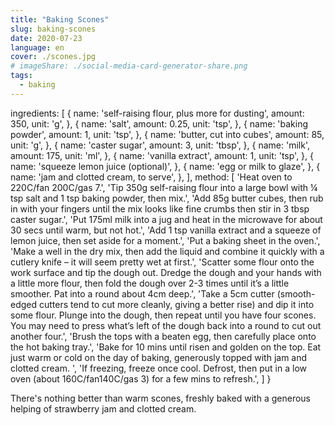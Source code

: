 ```yaml
---
title: "Baking Scones"
slug: baking-scones
date: 2020-07-23
language: en
cover: ./scones.jpg
# imageShare: ./social-media-card-generator-share.png
tags:
  - baking
---
```


  ingredients: [
    {
      name: 'self-raising flour, plus more for dusting',
      amount: 350,
      unit: 'g',
    },
    {
      name: 'salt',
      amount: 0.25,
      unit: 'tsp',
    },
    {
      name: 'baking powder',
      amount: 1,
      unit: 'tsp',
    },
    {
      name: 'butter, cut into cubes',
      amount: 85,
      unit: 'g',
    },
    {
      name: 'caster sugar',
      amount: 3,
      unit: 'tbsp',
    },
    {
      name: 'milk',
      amount: 175,
      unit: 'ml',
    },
    {
      name: 'vanilla extract',
      amount: 1,
      unit: 'tsp',
    },
    {
      name: 'squeeze lemon juice (optional)',
    },
    {
      name: 'egg or milk to glaze',
    },
    {
      name: 'jam and clotted cream, to serve',
    },
  ],
  method: [
    'Heat oven to 220C/fan 200C/gas 7.',
    'Tip 350g self-raising flour into a large bowl with ¼ tsp salt and 1 tsp baking powder, then mix.',
    'Add 85g butter cubes, then rub in with your fingers until the mix looks like fine crumbs then stir in 3 tbsp caster sugar.',
    'Put 175ml milk into a jug and heat in the microwave for about 30 secs until warm, but not hot.',
    'Add 1 tsp vanilla extract and a squeeze of lemon juice, then set aside for a moment.',
    'Put a baking sheet in the oven.',
    'Make a well in the dry mix, then add the liquid and combine it quickly with a cutlery knife – it will seem pretty wet at first.',
    'Scatter some flour onto the work surface and tip the dough out. Dredge the dough and your hands with a little more flour, then fold the dough over 2-3 times until it’s a little smoother. Pat into a round about 4cm deep.',
    'Take a 5cm cutter (smooth-edged cutters tend to cut more cleanly, giving a better rise) and dip it into some flour. Plunge into the dough, then repeat until you have four scones. You may need to press what’s left of the dough back into a round to cut out another four.',
    'Brush the tops with a beaten egg, then carefully place onto the hot baking tray.',
    'Bake for 10 mins until risen and golden on the top. Eat just warm or cold on the day of baking, generously topped with jam and clotted cream. ',
    'If freezing, freeze once cool. Defrost, then put in a low oven (about 160C/fan140C/gas 3) for a few mins to refresh.',
  ]
}

There's nothing better than warm scones, freshly baked with a generous helping of strawberry jam and clotted cream.

<Recipe recipe={recipe} />